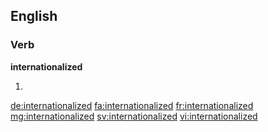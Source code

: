 ==English==

===Verb===
'''internationalized'''

# {{past of|internationalize}}

[[de:internationalized]]
[[fa:internationalized]]
[[fr:internationalized]]
[[mg:internationalized]]
[[sv:internationalized]]
[[vi:internationalized]]